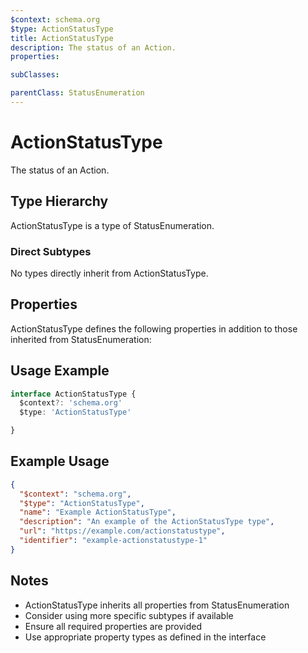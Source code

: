 ```yaml
---
$context: schema.org
$type: ActionStatusType
title: ActionStatusType
description: The status of an Action.
properties:

subClasses:

parentClass: StatusEnumeration
---
```


# ActionStatusType

The status of an Action.

## Type Hierarchy

ActionStatusType is a type of StatusEnumeration.

### Direct Subtypes

No types directly inherit from ActionStatusType.

## Properties

ActionStatusType defines the following properties in addition to those inherited from StatusEnumeration:



## Usage Example

```typescript
interface ActionStatusType {
  $context?: 'schema.org'
  $type: 'ActionStatusType'

}
```

## Example Usage

```json
{
  "$context": "schema.org",
  "$type": "ActionStatusType",
  "name": "Example ActionStatusType",
  "description": "An example of the ActionStatusType type",
  "url": "https://example.com/actionstatustype",
  "identifier": "example-actionstatustype-1"
}
```

## Notes

- ActionStatusType inherits all properties from StatusEnumeration
- Consider using more specific subtypes if available
- Ensure all required properties are provided
- Use appropriate property types as defined in the interface
